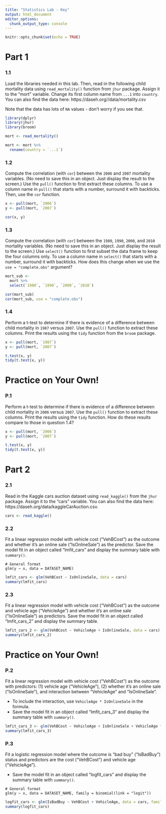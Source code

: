 ```yaml
---
title: "Statistics Lab - Key"
output: html_document
editor_options: 
  chunk_output_type: console
---
```


```r
knitr::opts_chunk$set(echo = TRUE)
```

# Part 1

### 1.1

Load the libraries needed in this lab. Then, read in the following child mortality data using `read_mortality()` function from `jhur` package. Assign it to the "mort" variable. Change its first column name from `...1` into `country`. You can also find the data here: https://daseh.org//data/mortality.csv

Note that the data has lots of `NA` values - don't worry if you see that.

```r
library(dplyr)
library(jhur)
library(broom)
```

```r
mort <- read_mortality()

mort <- mort %>%
  rename(country = `...1`)
```

### 1.2

Compute the correlation (with `cor`) between the `2006` and `2007` mortality variables. (No need to save this in an object. Just display the result to the screen.) Use the `pull()` function to first extract these columns. To use a column name in `pull()` that starts with a number, surround it with backticks. Then, use the `cor` function.

```r
x <- pull(mort, `2006`)
y <- pull(mort, `2007`)

cor(x, y)
```

### 1.3

Compute the correlation (with `cor`) between the `1980`, `1990`, `2000`, and `2010` mortality variables. (No need to save this in an object. Just display the result to the screen.) Use `select()` function to first subset the data frame to keep the four columns only. To use a column name in `select()` that starts with a number, surround it with backticks. How does this change when we use the `use = "complete.obs"` argument? 

```r
mort_sub <-
  mort %>%
  select(`1980`, `1990`, `2000`, `2010`)

cor(mort_sub)
cor(mort_sub, use = "complete.obs")
```

### 1.4

Perform a t-test to determine if there is evidence of a difference between child mortality in `1987` versus `2007`. Use the `pull()` function to extract these columns. Print the results using the `tidy` function from the `broom` package. 

```r
x <- pull(mort, `1987`)
y <- pull(mort, `2007`)

t.test(x, y)
tidy(t.test(x, y))
```


# Practice on Your Own!

### P.1

Perform a t-test to determine if there is evidence of a difference between child mortality in `2006` versus `2007`. Use the `pull()` function to extract these columns. Print the results using the `tidy` function. How do these results compare to those in question 1.4?

```r
x <- pull(mort, `2006`)
y <- pull(mort, `2007`)

t.test(x, y)
tidy(t.test(x, y))
```


# Part 2

### 2.1

Read in the Kaggle cars auction dataset using `read_kaggle()` from the `jhur` package.  Assign it to the "cars" variable. You can also find the data here:  https://daseh.org/data/kaggleCarAuction.csv.

```r
cars <- read_kaggle()
```

### 2.2

Fit a linear regression model with vehicle cost ("VehBCost") as the outcome and whether it's an online sale ("IsOnlineSale") as the predictor. Save the model fit in an object called "lmfit_cars" and display the summary table with `summary()`.

```
# General format
glm(y ~ x, data = DATASET_NAME)
```

```r
lmfit_cars <- glm(VehBCost ~ IsOnlineSale, data = cars)
summary(lmfit_cars)
```

### 2.3

Fit a linear regression model with vehicle cost ("VehBCost") as the outcome and vehicle age ("VehicleAge") and whether it's an online sale ("IsOnlineSale") as predictors.  Save the model fit in an object called "lmfit_cars_2" and display the summary table.

```r
lmfit_cars_2 <- glm(VehBCost ~ VehicleAge + IsOnlineSale, data = cars)
summary(lmfit_cars_2)
```


# Practice on Your Own!

### P.2

Fit a linear regression model with vehicle cost ("VehBCost") as the outcome with predictors: (1) vehicle age ("VehicleAge"), (2) whether it's an online sale ("IsOnlineSale"), and interaction between "VehicleAge" and "IsOnlineSale".

- To include the interaction, use `VehicleAge * IsOnlineSale` in the formula. 
- Save the model fit in an object called "lmfit_cars_3" and display the summary table with `summary()`.

```r
lmfit_cars_3 <- glm(VehBCost ~ VehicleAge + IsOnlineSale + VehicleAge * IsOnlineSale, data = cars)
summary(lmfit_cars_3)
```

### P.3

Fit a logistic regression model where the outcome is "bad buy" ("IsBadBuy") status and predictors are the cost ("VehBCost") and vehicle age ("VehicleAge").

- Save the model fit in an object called "logfit_cars" and display the summary table with `summary()`.

```
# General format
glm(y ~ x, data = DATASET_NAME, family = binomial(link = "logit"))
```

```r
logfit_cars <- glm(IsBadBuy ~ VehBCost + VehicleAge, data = cars, family = binomial(link = "logit"))
summary(logfit_cars)
```
